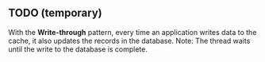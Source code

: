 ## TODO (temporary)

With the **Write-through** pattern, every time an application writes data to the cache, it also updates the records in the database.
Note: The thread waits until the write to the database is complete.
